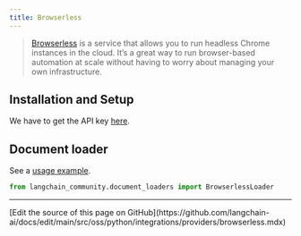 ```yaml
---
title: Browserless
---
```


>[Browserless](https://www.browserless.io/docs/start) is a service that allows you to
> run headless Chrome instances in the cloud. It’s a great way to run browser-based
> automation at scale without having to worry about managing your own infrastructure.

## Installation and Setup

We have to get the API key [here](https://www.browserless.io/pricing/).


## Document loader

See a [usage example](/oss/python/integrations/document_loaders/browserless).

```python
from langchain_community.document_loaders import BrowserlessLoader
```

---

<Callout icon="pen-to-square" iconType="regular">
  [Edit the source of this page on GitHub](https://github.com/langchain-ai/docs/edit/main/src/oss/python/integrations/providers/browserless.mdx)
</Callout>
